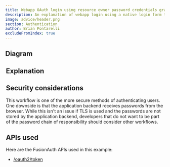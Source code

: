 ```yaml
---
title: Webapp OAuth login using resource owner password credentials grant with sessions
description: An explanation of webapp login using a native login form that submits to the application backend (with server-side sessions) which calls FusionAuth's OAuth Resource Owner's Password Grant
image: advice/header.png
section: Authentication
author: Brian Pontarelli
excludeFromIndex: true
---
```


<Intro/>

## Diagram

<Legend/>

<Diagram/>

## Explanation

<OrderedList>
  <Step1/>
  <Step2/>
  <Step3/>
  <Step4/>
  <Step5/>
  <Step6/>
  <Step7/>
  <Step8/>
  <Step9/>
  <Step10/>
</OrderedList>

## Security considerations

This workflow is one of the more secure methods of authenticating users. One downside is that the application backend receives passwords from the browser. While this isn't an issue if TLS is used and the passwords are not stored by the application backend, developers that do not want to be part of the password chain of responsibility should consider other workflows.

## APIs used

Here are the FusionAuth APIs used in this example:

* [/oauth2/token](/docs/v1/tech/oauth/endpoints#resource-owner-password-credentials-grant-request)
